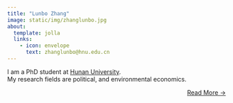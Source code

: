 ```yaml
---
title: "Lunbo Zhang"
image: static/img/zhanglunbo.jpg
about:
  template: jolla
  links:
    - icon: envelope
      text: zhanglunbo@hnu.edu.cn
---
```


I am a PhD student at [Hunan University](https://www.hnu.edu.cn/).<br>
My research fields are political, and environmental economics.



::: {style="text-align: right"}
[Read More →](../about)
:::
